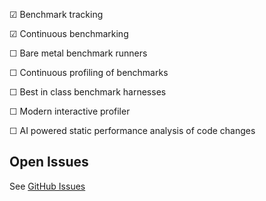☑ Benchmark tracking

☑ Continuous benchmarking

☐ Bare metal benchmark runners

☐ Continuous profiling of benchmarks

☐ Best in class benchmark harnesses

☐ Modern interactive profiler

☐ AI powered static performance analysis of code changes

## Open Issues

See [GitHub Issues](https://github.com/bencherdev/bencher/issues)

